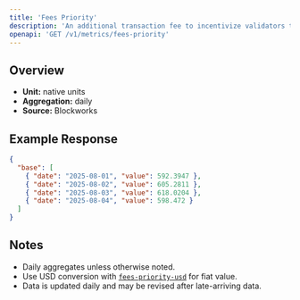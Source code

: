 ```yaml
---
title: 'Fees Priority'
description: 'An additional transaction fee to incentivize validators to prioritize and execute transactions.'
openapi: 'GET /v1/metrics/fees-priority'
---
```


## Overview

- **Unit:** native units
- **Aggregation:** daily
- **Source:** Blockworks



## Example Response

```json
{
  "base": [
    { "date": "2025-08-01", "value": 592.3947 },
    { "date": "2025-08-02", "value": 605.2811 },
    { "date": "2025-08-03", "value": 618.0204 },
    { "date": "2025-08-04", "value": 598.472 }
  ]
}
```

## Notes
- Daily aggregates unless otherwise noted.
- Use USD conversion with [`fees-priority-usd`](/api-reference/metrics/base/fees-priority-usd) for fiat value.
- Data is updated daily and may be revised after late-arriving data.
